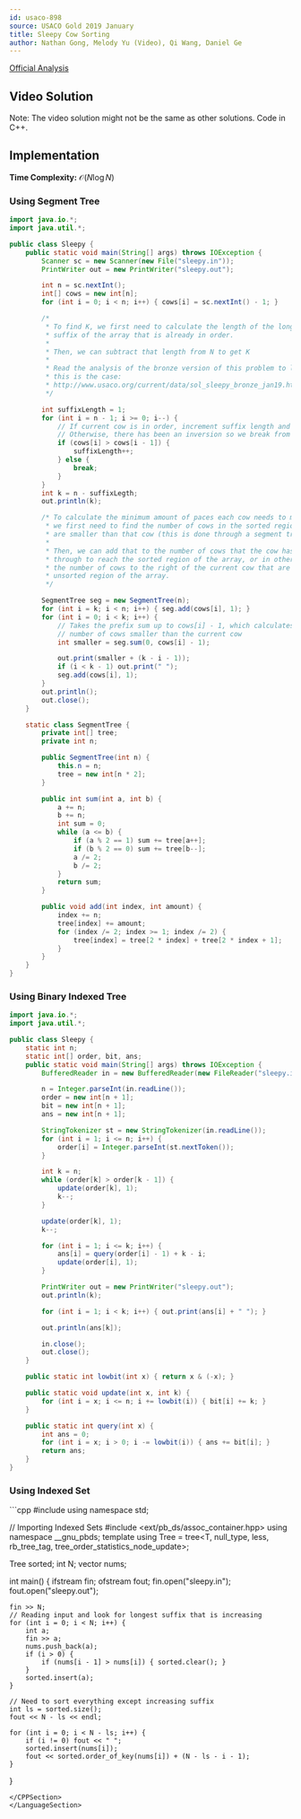 ```yaml
---
id: usaco-898
source: USACO Gold 2019 January
title: Sleepy Cow Sorting
author: Nathan Gong, Melody Yu (Video), Qi Wang, Daniel Ge
---
```


[Official Analysis](http://www.usaco.org/current/data/sol_sleepy_gold_jan19.html)

## Video Solution

Note: The video solution might not be the same as other solutions. Code in C++.
<YouTube id="6oyl7lTKdPY" />

## Implementation

**Time Complexity:** $\mathcal{O}(N\log N)$

### Using Segment Tree

<LanguageSection>

<JavaSection>

```java
import java.io.*;
import java.util.*;

public class Sleepy {
	public static void main(String[] args) throws IOException {
		Scanner sc = new Scanner(new File("sleepy.in"));
		PrintWriter out = new PrintWriter("sleepy.out");

		int n = sc.nextInt();
		int[] cows = new int[n];
		for (int i = 0; i < n; i++) { cows[i] = sc.nextInt() - 1; }

		/*
		 * To find K, we first need to calculate the length of the longest
		 * suffix of the array that is already in order.
		 *
		 * Then, we can subtract that length from N to get K
		 *
		 * Read the analysis of the bronze version of this problem to learn why
		 * this is the case:
		 * http://www.usaco.org/current/data/sol_sleepy_bronze_jan19.html
		 */

		int suffixLength = 1;
		for (int i = n - 1; i >= 0; i--) {
			// If current cow is in order, increment suffix length and continue
			// Otherwise, there has been an inversion so we break from the loop
			if (cows[i] > cows[i - 1]) {
				suffixLength++;
			} else {
				break;
			}
		}
		int k = n - suffixLegth;
		out.println(k);

		/* To calculate the minimum amount of paces each cow needs to make,
		 * we first need to find the number of cows in the sorted region that
		 * are smaller than that cow (this is done through a segment tree).
		 *
		 * Then, we can add that to the number of cows that the cow has to move
		 * through to reach the sorted region of the array, or in other words,
		 * the number of cows to the right of the current cow that are in the
		 * unsorted region of the array.
		 */

		SegmentTree seg = new SegmentTree(n);
		for (int i = k; i < n; i++) { seg.add(cows[i], 1); }
		for (int i = 0; i < k; i++) {
			// Takes the prefix sum up to cows[i] - 1, which calculates the
			// number of cows smaller than the current cow
			int smaller = seg.sum(0, cows[i] - 1);

			out.print(smaller + (k - i - 1));
			if (i < k - 1) out.print(" ");
			seg.add(cows[i], 1);
		}
		out.println();
		out.close();
	}

	static class SegmentTree {
		private int[] tree;
		private int n;

		public SegmentTree(int n) {
			this.n = n;
			tree = new int[n * 2];
		}

		public int sum(int a, int b) {
			a += n;
			b += n;
			int sum = 0;
			while (a <= b) {
				if (a % 2 == 1) sum += tree[a++];
				if (b % 2 == 0) sum += tree[b--];
				a /= 2;
				b /= 2;
			}
			return sum;
		}

		public void add(int index, int amount) {
			index += n;
			tree[index] += amount;
			for (index /= 2; index >= 1; index /= 2) {
				tree[index] = tree[2 * index] + tree[2 * index + 1];
			}
		}
	}
}
```

</JavaSection>

</LanguageSection>


### Using Binary Indexed Tree

<LanguageSection>
<JavaSection>

```java
import java.io.*;
import java.util.*;

public class Sleepy {
	static int n;
	static int[] order, bit, ans;
	public static void main(String[] args) throws IOException {
		BufferedReader in = new BufferedReader(new FileReader("sleepy.in"));

		n = Integer.parseInt(in.readLine());
		order = new int[n + 1];
		bit = new int[n + 1];
		ans = new int[n + 1];

		StringTokenizer st = new StringTokenizer(in.readLine());
		for (int i = 1; i <= n; i++) {
			order[i] = Integer.parseInt(st.nextToken());
		}

		int k = n;
		while (order[k] > order[k - 1]) {
			update(order[k], 1);
			k--;
		}

		update(order[k], 1);
		k--;

		for (int i = 1; i <= k; i++) {
			ans[i] = query(order[i] - 1) + k - i;
			update(order[i], 1);
		}

		PrintWriter out = new PrintWriter("sleepy.out");
		out.println(k);

		for (int i = 1; i < k; i++) { out.print(ans[i] + " "); }

		out.println(ans[k]);

		in.close();
		out.close();
	}

	public static int lowbit(int x) { return x & (-x); }

	public static void update(int x, int k) {
		for (int i = x; i <= n; i += lowbit(i)) { bit[i] += k; }
	}

	public static int query(int x) {
		int ans = 0;
		for (int i = x; i > 0; i -= lowbit(i)) { ans += bit[i]; }
		return ans;
	}
}
```
</JavaSection>
</LanguageSection>

### Using Indexed Set

<LanguageSection>
<CPPSection>
```cpp
#include <bits/stdc++.h>
using namespace std;

// Importing Indexed Sets
#include <ext/pb_ds/assoc_container.hpp>
using namespace __gnu_pbds;
template <class T>
using Tree =
    tree<T, null_type, less<T>, rb_tree_tag, tree_order_statistics_node_update>;

Tree<int> sorted;
int N;
vector<int> nums;

int main() {
	ifstream fin;
	ofstream fout;
	fin.open("sleepy.in");
	fout.open("sleepy.out");

	fin >> N;
	// Reading input and look for longest suffix that is increasing
	for (int i = 0; i < N; i++) {
		int a;
		fin >> a;
		nums.push_back(a);
		if (i > 0) {
			if (nums[i - 1] > nums[i]) { sorted.clear(); }
		}
		sorted.insert(a);
	}

	// Need to sort everything except increasing suffix
	int ls = sorted.size();
	fout << N - ls << endl;

	for (int i = 0; i < N - ls; i++) {
		if (i != 0) fout << " ";
		sorted.insert(nums[i]);
		fout << sorted.order_of_key(nums[i]) + (N - ls - i - 1);
	}
}
```
</CPPSection>
</LanguageSection>
